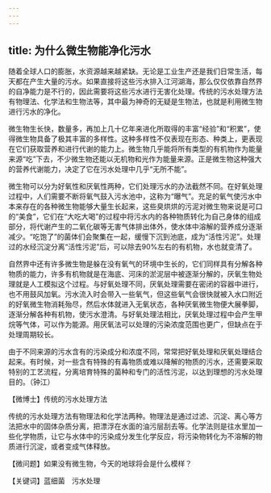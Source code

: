 ```yaml
---
---
---
```

title: 为什么微生物能净化污水
---




随着全球人口的膨胀，水资源越来越紧缺。无论是工业生产还是我们日常生活，每天都在产生大量的污水。如果直接将这些污水排入江河湖海，那么仅仅依靠自然界的自净能力是不行的，因此需要将这些污水进行无害化处理。传统的污水处理方法有物理法、化学法和生物法等，其中最为神奇的无疑是生物法，也就是利用微生物进行污水的净化。

微生物生长快，数量多，再加上几十亿年来进化所取得的丰富“经验”和“积累”，使得微生物具备了极其丰富的多样性。这种多样性不仅表现在形态、种类上，更表现在它们获取营养和进行代谢的能力上。微生物几乎能将所有类型的有机物作为能量来源“吃”下去，不少微生物还能以无机物和光作为能量来源。正是微生物这种强大的营养代谢能力，决定了它在污水处理中几乎“无所不能”。

微生物可以分为好氧性和厌氧性两种，它们处理污水的办法截然不同。在好氧处理过程中，人们需要不断将氧气鼓入污水池中，这称为“曝气”。充足的氧气使污水中本来存在的各种微生物能够大量生长起来，这些臭烘烘的污泥对微生物来说是可口的“美食”，它们在“大吃大喝”的过程中将污水内的各种物质转化为自己身体的组成部分，将代谢产生的二氧化碳等无害气体排出体外，使水体中溶解的营养成分逐渐减少。“吃饱了”的菌体们会聚集在一起，缓慢下沉到池底，成为“活性污泥”。处理过的水经沉淀分离“活性污泥”后，可以除去90%左右的有机物，水也就变清了。

自然界中还有许多微生物是躲在没有氧气的环境中生长的，它们同样具有分解各种物质的能力，许多有机物就是在海底、河床的淤泥层中被逐渐分解的，厌氧生物处理就是人工模拟这个过程。与好氧处理不同，厌氧处理需要在密闭的容器中进行，也不用鼓风加氧。污水流入时会带入一些氧气，但这些氧气会很快就被入水口附近的好氧微生物消耗殆尽，然后水体就进入无氧状态，各种厌氧微生物便大展拳脚，逐渐分解各种有机物，使污水澄清。与好氧处理法相比，厌氧处理过程中会产生甲烷等气体，可以作为能源。用厌氧法可以处理的污染浓度范围也更广，但缺点在于处理周期较长。

由于不同来源的污水含有的污染成分和浓度不同，常常把好氧处理和厌氧处理结合起来。有时候，对一些含有特殊的有毒物质或难以降解的物质的污水，还需要采取特别的工艺流程，分离培育特殊的菌种和专门的活性污泥，以达到理想的污水处理目的。（钟江）





【微博士】传统的污水处理方法

传统的污水处理方法有物理法和化学法两种。物理法是通过过滤、沉淀、离心等方法把水中的固体杂质分离，把漂浮在水面的油污层刮去等。化学法则是往水里加一些化学物质，让它与水体中的污染成分发生化学反应，将污染物转化为不溶解的物质进行沉淀，或者变成气体释放。

【微问题】如果没有微生物，今天的地球将会是什么模样？

【关键词】蓝细菌　污水处理